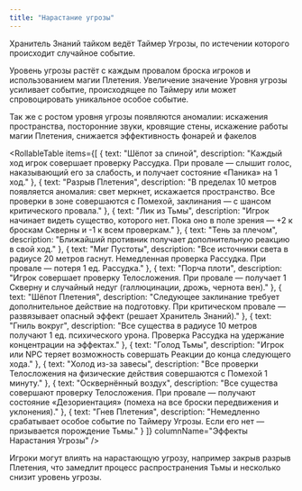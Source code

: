 ```yaml
---
title: "Нарастание угрозы"
---
```



Хранитель Знаний тайком ведёт Таймер Угрозы, по истечении которого происходит случайное событие.

Уровень угрозы растёт с каждым провалом броска игроков и использованием магии Плетения. Увеличение значение Уровня угрозы усиливает событие, происходящее по Таймеру или может спровоцировать уникальное особое событие.

Так же с ростом уровня угрозы появляются аномалии: искажения пространства, посторонние звуки, кровящие стены, искажение работы магии Плетения, снижается эффективность фонарей и факелов

<RollableTable 
  items={[
    { text: "Шёпот за спиной", description: "Каждый ход игрок совершает проверку Рассудка. При провале — слышит голос, наказывающий его за слабость, и получает состояние «Паника» на 1 ход." },
    { text: "Разрыв Плетения", description: "В пределах 10 метров появляется аномалия: свет меркнет, искажается пространство. Все проверки в зоне совершаются с Помехой, заклинания — с шансом критического провала." },
    { text: "Лик из Тьмы", description: "Игрок начинает видеть существо, которого нет. Пока оно в поле зрения — +2 к броскам Скверны и -1 к всем проверкам." },
    { text: "Тень за плечом", description: "Ближайший противник получает дополнительную реакцию в свой ход." },
    { text: "Миг Пустоты", description: "Все источники света в радиусе 20 метров гаснут. Немедленная проверка Рассудка. При провале — потеря 1 ед. Рассудка." },
    { text: "Порча плоти", description: "Игрок совершает проверку Телосложения. При провале — получает 1 Скверну и случайный недуг (галлюцинации, дрожь, чернота вен)." },
    { text: "Шёпот Плетения", description: "Следующее заклинание требует дополнительное действие на подготовку. При критическом провале — развязывает опасный эффект (решает Хранитель Знаний)." },
    { text: "Гниль вокруг", description: "Все существа в радиусе 10 метров получают 1 ед. психического урона. Проверка Рассудка на удержание концентрации на эффектах." },
    { text: "Голод Тьмы", description: "Игрок или NPC теряет возможность совершать Реакции до конца следующего хода." },
    { text: "Холод из-за завесы", description: "Все проверки Телосложения на физические действия совершаются с Помехой 1 минуту." },
    { text: "Осквернённый воздух", description: "Все существа совершают проверку Телосложения. При провале — получают состояние «Дезориентация» (помеха на все броски передвижения и уклонения)." },
    { text: "Гнев Плетения", description: "Немедленно срабатывает особое событие по Таймеру Угрозы. Если его нет — призывается порождение Тьмы." }
  ]} 
  columnName="Эффекты Нарастания Угрозы"
/>


Игроки могут влиять на нарастающую угрозу, например закрыв разрыв Плетения, что замедлит процесс распространения Тьмы и несколько снизит уровень угрозы.